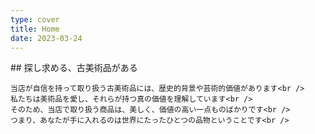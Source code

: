 ```yaml
---
type: cover
title: Home
date: 2023-03-24
---
```



<div className="hero" style={{position:'relative', height:'100dvh', width:'100dvw'}}>
  <ExportedImage src='/images/hero.webp' className="nx-object-cover nx-opacity-70 nx-contrast-125 nx-absolute nx-inset-0" alt="Hero Image" fill />
  <div className="nx-absolute nx-px-1  nx-top-1/2 nx--translate-y-1/2 md:nx-left-24 ">
    ## 探し求める、古美術品がある 
    <div className="nx-mb-10"/>

    当店が自信を持って取り扱う古美術品には、歴史的背景や芸術的価値があります<br />
    私たちは美術品を愛し、それらが持つ真の価値を理解しています<br />
    そのため、当店で取り扱う商品は、美しく、価値の高い一点ものばかりです<br />
    つまり、あなたが手に入れるのは世界にたったひとつの品物ということです<br />
  </div>
</div>